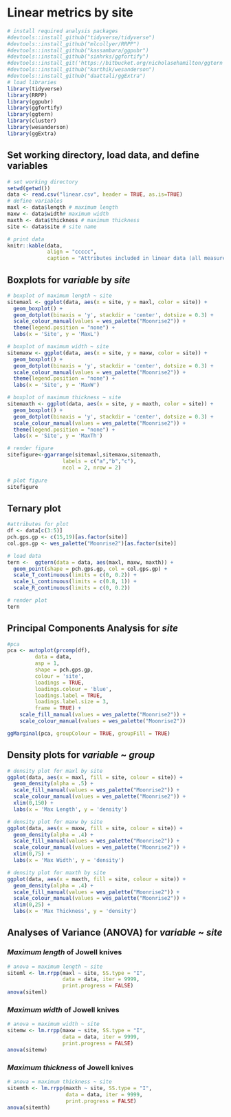 # Linear metrics by site


```r
# install required analysis packages
#devtools::install_github("tidyverse/tidyverse")
#devtools::install_github("mlcollyer/RRPP")
#devtools::install_github("kassambara/ggpubr")
#devtools::install_github("sinhrks/ggfortify")
#devtools::install_git('https://bitbucket.org/nicholasehamilton/ggtern')
#devtools::install_github("karthik/wesanderson")
#devtools::install_github("daattali/ggExtra")
# load libraries
library(tidyverse)
library(RRPP)
library(ggpubr)
library(ggfortify)
library(ggtern)
library(cluster)
library(wesanderson)
library(ggExtra)
```

## Set working directory, load data, and define variables

```r
# set working directory
setwd(getwd())
data <- read.csv("linear.csv", header = TRUE, as.is=TRUE)
# define variables
maxl <- data$length # maximum length
maxw <- data$width# maximum width
maxth <- data$thickness # maximum thickness
site <- data$site # site name

# print data
knitr::kable(data, 
             align = "ccccc", 
             caption = "Attributes included in linear data (all measurements in mm).")
```

## Boxplots for _variable_ by _site_

```r
# boxplot of maximum length ~ site
sitemaxl <- ggplot(data, aes(x = site, y = maxl, color = site)) + 
  geom_boxplot() +
  geom_dotplot(binaxis = 'y', stackdir = 'center', dotsize = 0.3) +
  scale_colour_manual(values = wes_palette("Moonrise2")) +
  theme(legend.position = "none") +
  labs(x = 'Site', y = 'MaxL')

# boxplot of maximum width ~ site
sitemaxw <- ggplot(data, aes(x = site, y = maxw, color = site)) + 
  geom_boxplot() +
  geom_dotplot(binaxis = 'y', stackdir = 'center', dotsize = 0.3) +
  scale_colour_manual(values = wes_palette("Moonrise2")) +
  theme(legend.position = "none") +
  labs(x = 'Site', y = 'MaxW')

# boxplot of maximum thickness ~ site
sitemaxth <- ggplot(data, aes(x = site, y = maxth, color = site)) + 
  geom_boxplot() +
  geom_dotplot(binaxis = 'y', stackdir = 'center', dotsize = 0.3) +
  scale_colour_manual(values = wes_palette("Moonrise2")) +
  theme(legend.position = "none") +
  labs(x = 'Site', y = 'MaxTh')

# render figure
sitefigure<-ggarrange(sitemaxl,sitemaxw,sitemaxth,
                  labels = c("a","b","c"),
                  ncol = 2, nrow = 2)
              
# plot figure
sitefigure
```

## Ternary plot

```r
#attributes for plot
df <- data[c(3:5)]
pch.gps.gp <- c(15,19)[as.factor(site)]
col.gps.gp <- wes_palette("Moonrise2")[as.factor(site)]

# load data
tern <-  ggtern(data = data, aes(maxl, maxw, maxth)) +
  geom_point(shape = pch.gps.gp, col = col.gps.gp) +  
  scale_T_continuous(limits = c(0, 0.2)) +
  scale_L_continuous(limits = c(0.8, 1)) +
  scale_R_continuous(limits = c(0, 0.2))

# render plot
tern
```

## Principal Components Analysis for _site_

```r
#pca
pca <- autoplot(prcomp(df),
         data = data,
         asp = 1,
         shape = pch.gps.gp,
         colour = 'site',
         loadings = TRUE, 
         loadings.colour = 'blue',
         loadings.label = TRUE,
         loadings.label.size = 3, 
         frame = TRUE) +
    scale_fill_manual(values = wes_palette("Moonrise2")) +
    scale_colour_manual(values = wes_palette("Moonrise2"))

ggMarginal(pca, groupColour = TRUE, groupFill = TRUE)
```

## Density plots for _variable_ ~ _group_

```r
# density plot for maxl by site
ggplot(data, aes(x = maxl, fill = site, colour = site)) +
  geom_density(alpha = .5) +
  scale_fill_manual(values = wes_palette("Moonrise2")) +
  scale_colour_manual(values = wes_palette("Moonrise2")) +
  xlim(0,150) +
  labs(x = 'Max Length', y = 'density')
```

```r
# density plot for maxw by site
ggplot(data, aes(x = maxw, fill = site, colour = site)) +
  geom_density(alpha = .4) +
  scale_fill_manual(values = wes_palette("Moonrise2")) +
  scale_colour_manual(values = wes_palette("Moonrise2")) +
  xlim(0,75) +
  labs(x = 'Max Width', y = 'density')
```

```r
# density plot for maxth by site
ggplot(data, aes(x = maxth, fill = site, colour = site)) +
  geom_density(alpha = .4) +
  scale_fill_manual(values = wes_palette("Moonrise2")) +
  scale_colour_manual(values = wes_palette("Moonrise2")) +
  xlim(0,25) +
  labs(x = 'Max Thickness', y = 'density')
```

## Analyses of Variance (ANOVA) for _variable_ ~ _site_

### _Maximum length_ of Jowell knives

```r
# anova = maximum length ~ site
siteml <- lm.rrpp(maxl ~ site, SS.type = "I", 
                  data = data, iter = 9999, 
                  print.progress = FALSE)
anova(siteml)
```

### _Maximum width_ of Jowell knives

```r
# anova = maximum width ~ site
sitemw <- lm.rrpp(maxw ~ site, SS.type = "I", 
                  data = data, iter = 9999, 
                  print.progress = FALSE)
anova(sitemw)
```

### _Maximum thickness_ of Jowell knives

```r
# anova = maximum thickness ~ site
sitemth <- lm.rrpp(maxth ~ site, SS.type = "I", 
                   data = data, iter = 9999, 
                   print.progress = FALSE)
anova(sitemth)
```
